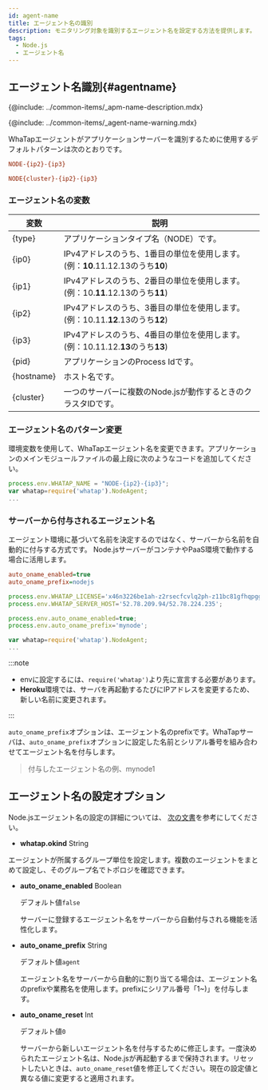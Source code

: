 ```yaml
---
id: agent-name
title: エージェント名の識別
description: モニタリング対象を識別するエージェント名を設定する方法を提供します。
tags:
  - Node.js
  - エージェント名
---
```


## エージェント名識別{#agentname}

{@include: ../common-items/_apm-name-description.mdx}

{@include: ../common-items/_agent-name-warning.mdx}

WhaTapエージェントがアプリケーションサーバーを識別するために使用するデフォルトパターンは次のとおりです。

```ini title='Default pattern'
NODE-{ip2}-{ip3}
```

```ini title='Cluster environment'
NODE{cluster}-{ip2}-{ip3}
```

### エージェント名の変数

| 変数         | 説明                                                                      |
| ---------- | ----------------------------------------------------------------------- |
| {type}     | アプリケーションタイプ名（NODE）です。                                                   |
| {ip0}      | IPv4アドレスのうち、1番目の単位を使用します。(例：**10**.11.12.13のうち**10**)                   |
| {ip1}      | IPv4アドレスのうち、2番目の単位を使用します。(例：10.**11**.12.13のうち**11**)                   |
| {ip2}      | IPv4アドレスのうち、3番目の単位を使用します。(例：10.11.**12**.13のうち**12**)                   |
| {ip3}      | IPv4アドレスのうち、4番目の単位を使用します。(例：10.11.12.**13**のうち**13**)                   |
| {pid}      | アプリケーションのProcess Idです。                                                  |
| {hostname} | ホスト名です。                                                                 |
| {cluster}  | 一つのサーバーに複数のNode.jsが動作するときのクラスタIDです。                                     |

### エージェント名のパターン変更

環境変数を使用して、WhaTapエージェント名を変更できます。アプリケーションのメインモジュールファイルの最上段に次のようなコードを追加してください。

```javascript {1} showLineNumbers
process.env.WHATAP_NAME = "NODE-{ip2}-{ip3}";
var whatap=require('whatap').NodeAgent;
...
```

### サーバーから付与されるエージェント名

エージェント環境に基づいて名前を決定するのではなく、サーバーから名前を自動的に付与する方式です。 Node.jsサーバーがコンテナやPaaS環境で動作する場合に活用します。

```ini title='whatap.conf' showLineNumbers
auto_oname_enabled=true
auto_oname_prefix=nodejs
```

```javascript title='Set the .env(app.js)' {4,5} showLineNumbers
process.env.WHATAP_LICENSE='x46n3226be1ah-z2rsecfcvlq2ph-z11bc81gfhqpgg';
process.env.WHATAP_SERVER_HOST='52.78.209.94/52.78.224.235';

process.env.auto_oname_enabled=true;
process.env.auto_oname_prefix='mynode';

var whatap=require('whatap').NodeAgent;
...
```

:::note

-   envに設定するには、`require('whatap')`より先に宣言する必要があります。
-   **Heroku**環境では、サーバを再起動するたびにIPアドレスを変更するため、新しい名前に変更されます。

:::

`auto_oname_prefix`オプションは、エージェント名のprefixです。WhaTapサーバは、`auto_oname_prefix`オプションに設定した名前とシリアル番号を組み合わせてエージェント名を付与します。

> 付与したエージェント名の例、mynode1

## エージェント名の設定オプション

Node.jsエージェント名の設定の詳細については、 [次の文書](#agentname)を参考にしてください。

-   **whatap.okind** <span class='type'>String</span>

エージェントが所属するグループ単位を設定します。複数のエージェントをまとめて設定し、そのグループ名でトポロジを確認できます。

-   **auto_oname_enabled** <span class='type'>Boolean</span>

    デフォルト値`false`

    サーバーに登録するエージェント名をサーバーから自動付与される機能を活性化します。

-   **auto_oname_prefix** <span class='type'>String</span>

    デフォルト値`agent`

    エージェント名をサーバーから自動的に割り当てる場合は、エージェント名のprefixや業務名を使用します。prefixにシリアル番号「1~)」を付与します。

-   **auto_oname_reset** <span class='type'>Int</span>

    デフォルト値`0`

    サーバーから新しいエージェント名を付与するために修正します。一度決められたエージェント名は、Node.jsが再起動するまで保持されます。リセットしたいときは、`auto_oname_reset`値を修正してください。現在の設定値と異なる値に変更すると適用されます。
